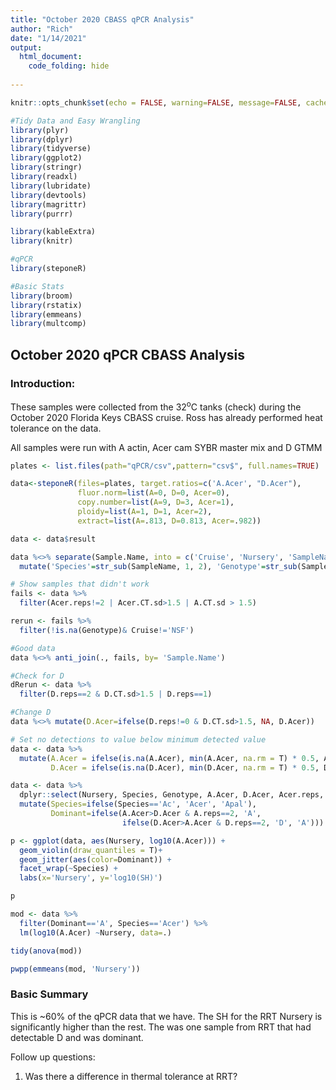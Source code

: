 ```yaml
---
title: "October 2020 CBASS qPCR Analysis"
author: "Rich"
date: "1/14/2021"
output: 
  html_document:
    code_folding: hide
  
---
```


```r
knitr::opts_chunk$set(echo = FALSE, warning=FALSE, message=FALSE, cache = TRUE, fig.width=6, fig.asp=.618, out.width='70%', fig.align='center')

#Tidy Data and Easy Wrangling
library(plyr)
library(dplyr)
library(tidyverse)
library(ggplot2)
library(stringr)
library(readxl)
library(lubridate)
library(devtools)
library(magrittr)
library(purrr)

library(kableExtra)
library(knitr)

#qPCR
library(steponeR)

#Basic Stats
library(broom)
library(rstatix)
library(emmeans)
library(multcomp)

```

## October 2020 qPCR CBASS Analysis

### Introduction: 

These samples were collected from the 32^o^C tanks (check) during the October 2020 Florida Keys CBASS cruise. Ross has already performed heat tolerance on the data.

All samples were run with A actin, Acer cam SYBR master mix and D GTMM

```r

plates <- list.files(path="qPCR/csv",pattern="csv$", full.names=TRUE)

data<-steponeR(files=plates, target.ratios=c('A.Acer', "D.Acer"),
               fluor.norm=list(A=0, D=0, Acer=0),
               copy.number=list(A=9, D=3, Acer=1),
               ploidy=list(A=1, D=1, Acer=2),
               extract=list(A=.813, D=0.813, Acer=.982))

data <- data$result

data %<>% separate(Sample.Name, into = c('Cruise', 'Nursery', 'SampleName'), sep = '_', remove = FALSE) %>%
  mutate('Species'=str_sub(SampleName, 1, 2), 'Genotype'=str_sub(SampleName, 3, length(SampleName)))

```

```r

# Show samples that didn't work
fails <- data %>%
  filter(Acer.reps!=2 | Acer.CT.sd>1.5 | A.CT.sd > 1.5)

rerun <- fails %>%
  filter(!is.na(Genotype)& Cruise!='NSF')

#Good data
data %<>% anti_join(., fails, by= 'Sample.Name')

#Check for D
dRerun <- data %>%
  filter(D.reps==2 & D.CT.sd>1.5 | D.reps==1)

#Change D
data %<>% mutate(D.Acer=ifelse(D.reps!=0 & D.CT.sd>1.5, NA, D.Acer))

# Set no detections to value below minimum detected value
data <- data %>%
  mutate(A.Acer = ifelse(is.na(A.Acer), min(A.Acer, na.rm = T) * 0.5, A.Acer),
         D.Acer = ifelse(is.na(D.Acer), min(D.Acer, na.rm = T) * 0.5, D.Acer))

data <- data %>%
  dplyr::select(Nursery, Species, Genotype, A.Acer, D.Acer, Acer.reps, A.reps, D.reps) %>%
  mutate(Species=ifelse(Species=='Ac', 'Acer', 'Apal'), 
         Dominant=ifelse(A.Acer>D.Acer & A.reps==2, 'A', 
                         ifelse(D.Acer>A.Acer & D.reps==2, 'D', 'A'))) 

```

```r

p <- ggplot(data, aes(Nursery, log10(A.Acer))) +
  geom_violin(draw_quantiles = T)+
  geom_jitter(aes(color=Dominant)) +
  facet_wrap(~Species) +
  labs(x='Nursery', y='log10(SH)')

p

mod <- data %>%
  filter(Dominant=='A', Species=='Acer') %>%
  lm(log10(A.Acer) ~Nursery, data=.)

tidy(anova(mod)) 

pwpp(emmeans(mod, 'Nursery'))

```

### Basic Summary 

This is ~60% of the qPCR data that we have. The SH for the RRT Nursery is significantly higher than the rest. The was one sample from RRT that had detectable D and was dominant.

Follow up questions:

1. Was there a difference in thermal tolerance at RRT?
